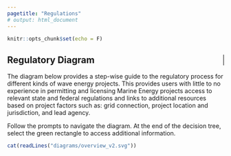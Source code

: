 ```yaml
---
pagetitle: "Regulations"
# output: html_document
---
```

<style>
body {
  padding-top: 15px !important;
}
</style>

```r
knitr::opts_chunk$set(echo = F)
```

<div class="regs-body">

<div class="container">
<div id="regs-welcome" class="row">
<div class="col-4" style="border-right: 1px solid black;">
<div id="regs" class="regs-content">
<h2>Regulatory Diagram</h2>
</div>
</div>
<div class="col-8">
<div id="regs-info" class="regs-content">
<p>
The diagram below provides a step-wise guide to the regulatory process for different kinds of wave energy projects. This provides users with little to no experience in permitting and licensing Marine Energy projects access to relevant state and federal regulations and links to additional resources based on project factors such as: grid connection, project location and jurisdiction, and lead agency.
</p>
<p>
Follow the prompts to navigate the diagram. At the end of the decision tree, select the green rectangle to access additional information.
</p>
</div>
</div>
</div>
</div>
<div id="reg-tree" class="row regs-content">
```r
cat(readLines("diagrams/overview_v2.svg"))
```
</div>
</div>
